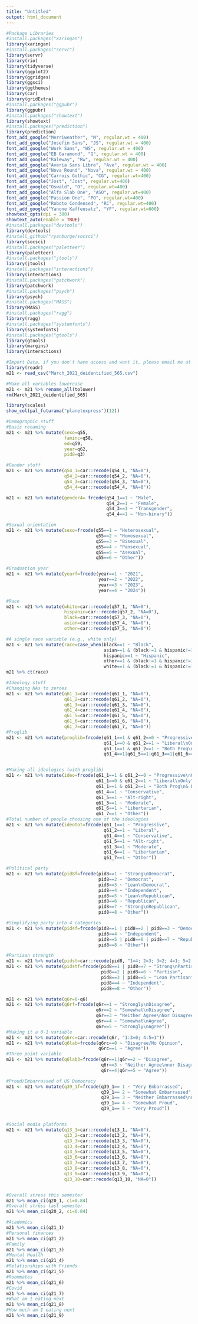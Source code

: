 ```yaml
---
title: "Untitled"
output: html_document
---
```


```r
#Package Libraries
#install.packages("xaringan")
library(xaringan)
#install.packages("servr")
library(servr)
library(rio)
library(tidyverse)
library(ggplot2)
library(ggridges)
library(ggsci)
library(ggthemes)
library(car)
library(gridExtra)
#install.packages("ggpubr")
library(ggpubr)
#install.packages("showtext")
library(showtext)
#install.packages("prediction")
library(prediction)
font_add_google("Merriweather", "M", regular.wt = 400)
font_add_google("Josefin Sans", "JS", regular.wt = 400)
font_add_google("Work Sans", "WS", regular.wt = 400)
font_add_google("EB Garamond", "G", regular.wt = 400)
font_add_google("Raleway", "Rw", regular.wt = 400)
font_add_google("Averia Sans Libre", "Ave", regular.wt = 400)
font_add_google("Nova Round", "Nova", regular.wt = 400)
font_add_google("Carrois Gothic", "CG", regular.wt=400)
font_add_google("Jost", "Jost", regular.wt=400)
font_add_google("Oswald", "O", regular.wt=400)
font_add_google("Alfa Slab One", "ASO", regular.wt=400)
font_add_google("Passion One", "PO", regular.wt=400)
font_add_google("Roboto Condensed", "RC", regular.wt=400)
font_add_google("Yanone Kaffeesatz", "YF", regular.wt=600)
showtext_opts(dpi = 300)
showtext_auto(enable = TRUE)
#install.packages("devtools")
library(devtools)
#install_github("ryanburge/socsci")
library(socsci)
#install.packages("paletteer")
library(paletteer)
#install.packages("jtools")
library(jtools)
#install.packages("interactions")
library(interactions)
#install.packages("patchwork")
library(patchwork)
#install.packages("psych")
library(psych)
#install.packages("MASS")
library(MASS)
#install.packages("ragg")
library(ragg)
#install.packages("systemfonts")
library(systemfonts)
#install.packages("gtools")
library(gtools)
library(margins)
library(interactions)

```


```r
#Import Data, if you don't have access and want it, please email me at dennen_j1@denison.edu
library(readr)
m21 <- read_csv("March_2021_deidentified_565.csv")

#Make all variables lowercase
m21 <- m21 %>% rename_all(tolower) 
rm(March_2021_deidentified_565)

library(scales)
show_col(pal_futurama("planetexpress")(12))

```

```r
#Demographic stuff
#Basic renaming
m21 <- m21 %>% mutate(sexo=q55,
                      faminc=q58,
                      ed=q59,
                      year=q62,
                      pid8=q3)

#Gender stuff
m21 <- m21 %>% mutate(q54_1=car::recode(q54_1, "NA=0"),
                      q54_2=car::recode(q54_2, "NA=0"),
                      q54_3=car::recode(q54_3, "NA=0"),
                      q54_4=car::recode(q54_4, "NA=0"))

m21 <- m21 %>% mutate(gender4= frcode(q54_1==1 ~ "Male",
                                      q54_2==1 ~ "Female",
                                      q54_3==1 ~ "Transgender",
                                      q54_4==1 ~ "Non-binary"))

#Sexual orientation
m21 <- m21 %>% mutate(sexo=frcode(q55==1 ~ "Heterosexual",
                                  q55==2 ~ "Homosexual",
                                  q55==3 ~ "Bisexual",
                                  q55==4 ~ "Pansexual",
                                  q55==5 ~ "Asexual",
                                  q55==6 ~ "Other"))

#Graduation year
m21 <- m21 %>% mutate(yearf=frcode(year==1 ~ "2021",
                                   year==2 ~ "2022",
                                   year==3 ~ "2023",
                                   year==4 ~ "2024"))

#Race
m21 <- m21 %>% mutate(white=car::recode(q57_1, "NA=0"),
                      hispanic=car::recode(q57_2, "NA=0"),
                      black=car::recode(q57_3, "NA=0"),
                      asian=car::recode(q57_4, "NA=0"),
                      other=car::recode(q57_5, "NA=0"))

#A single race variable (e.g., white only)
m21 <- m21 %>% mutate(race=case_when(black==1 ~ "Black",
                                     asian==1 & (black!=1 & hispanic!=1) ~ "Asian",
                                     hispanic==1 ~ "Hispanic",
                                     other==1 & (black!=1 & hispanic!=1 & asian!=1)~ "Other",
                                     white==1 & (black!=1 & hispanic!=1 & asian!=1 & other!=1) ~ "White"))
m21 %>% ct(race)


```


```r
#Ideology stuff
#Changing NAs to zeroes
m21 <- m21 %>% mutate(q61_1=car::recode(q61_1, "NA=0"),
                      q61_2=car::recode(q61_2, "NA=0"),
                      q61_3=car::recode(q61_3, "NA=0"),
                      q61_4=car::recode(q61_4, "NA=0"),
                      q61_5=car::recode(q61_5, "NA=0"),
                      q61_6=car::recode(q61_6, "NA=0"),
                      q61_7=car::recode(q61_7, "NA=0"))
#Proglib
m21 <- m21 %>% mutate(proglib=frcode(q61_1==1 & q61_2==0 ~ "Progressive\nOnly",
                                     q61_1==0 & q61_2==1 ~ "Liberal\nOnly",
                                     q61_1==1 & q61_2==1 ~ "Both Prog\n& Lib",
                                     q61_4==1|q61_5==1|q61_3==1|q61_6==1|q61_7==1 ~ "Other"))


#Making all ideologies (with proglib)
m21 <- m21 %>% mutate(ideo=frcode(q61_1==1 & q61_2==0 ~ "Progressive\nOnly",
                                  q61_1==0 & q61_2==1 ~ "Liberal\nOnly",
                                  q61_1==1 & q61_2==1 ~ "Both Prog\n& Lib",
                                  q61_4==1 ~ "Conservative",
                                  q61_5==1 ~ "Alt-right",
                                  q61_3==1 ~ "Moderate",
                                  q61_6==1 ~ "Libertarian",
                                  q61_7==1 ~ "Other"))
#Total number of people choosing one of the ideologies
m21 <- m21 %>% mutate(ideotot=frcode(q61_1==1 ~ "Progressive",
                                     q61_2==1 ~ "Liberal",
                                     q61_4==1 ~ "Conservative",
                                     q61_5==1 ~ "Alt-right",
                                     q61_3==1 ~ "Moderate",
                                     q61_6==1 ~ "Libertarian",
                                     q61_7==1 ~ "Other"))

#Political party
m21 <- m21 %>% mutate(pid8f=frcode(pid8==1 ~ "Strong\nDemocrat",
                                   pid8==2 ~ "Democrat",
                                   pid8==3 ~ "Lean\nDemocrat",
                                   pid8==4 ~ "Independent",
                                   pid8==5 ~ "Lean\nRepublican",
                                   pid8==6 ~ "Republican",
                                   pid8==7 ~ "Strong\nRepublican",
                                   pid8==8 ~ "Other"))

#Simplifying party into 4 categories
m21 <- m21 %>% mutate(pid4f=frcode(pid8==1 | pid8==2 | pid8==3 ~ "Democrat",
                                   pid8==4 ~ "Independent",
                                   pid8==5 | pid8==6 | pid8==7 ~ "Republican",
                                   pid8==8 ~ "Other"))

#Partisan strength
m21 <- m21 %>% mutate(pidst=car::recode(pid8, "1=4; 2=3; 3=2; 4=1; 5=2; 6=3; 7=4; 8=1"))
m21 <- m21 %>% mutate(pidstf=frcode(pid8==1 | pid8==7 ~ "Strong\nPartisan",
                                    pid8==2 | pid8==6 ~ "Partisan",
                                    pid8==3 | pid8==5 ~ "Lean Partisan",
                                    pid8==4 ~ "Independent",
                                    pid8==8 ~ "Other"))

```

```r
m21 <- m21 %>% mutate(q6r=6-q6)
m21 <- m21 %>% mutate(q6rf=frcode(q6r==1 ~ "Strongly\nDisagree",
                                  q6r==2 ~ "Somewhat\nDisagree",
                                  q6r==3 ~ "Neither Agree\nNor Disagree",
                                  q6r==4 ~ "Somewhat\nAgree",
                                  q6r==5 ~ "Strongly\nAgree"))
#Making it a 0-1 variable
m21 <- m21 %>% mutate(q6rc=car::recode(q6r, "1:3=0; 4:5=1")) 
m21 <- m21 %>% mutate(q6lab=frcode(q6rc==0 ~ "Disagree/No Opinion",
                                   q6rc==1 ~ "Agree"))
#Three point variable
m21 <- m21 %>% mutate(q6lab3=frcode(q6r==1|q6r==2 ~ "Disagree",
                                    q6r==3 ~ "Neither Agree\nnor Disagree",
                                    q6r==4|q6r==5 ~ "Agree"))

#Proud/Embarrassed of US Democracy
m21 <- m21 %>% mutate(q39_1f=frcode(q39_1== 1 ~ "Very Embarrassed", 
                                    q39_1== 2 ~ "Somewhat Embarrassed", 
                                    q39_1== 3 ~ "Neither Embarrassed\nnor Proud",
                                    q39_1== 4 ~ "Somewhat Proud",
                                    q39_1== 5 ~ "Very Proud"))


#Social media platforms
m21 <- m21 %>% mutate(q13_1=car::recode(q13_1, "NA=0"),
                      q13_2=car::recode(q13_2, "NA=0"),
                      q13_3=car::recode(q13_3, "NA=0"),
                      q13_4=car::recode(q13_4, "NA=0"),
                      q13_5=car::recode(q13_5, "NA=0"),
                      q13_6=car::recode(q13_6, "NA=0"),
                      q13_7=car::recode(q13_7, "NA=0"),
                      q13_8=car::recode(q13_8, "NA=0"),
                      q13_9=car::recode(q13_9, "NA=0"),
                      q13_10=car::recode(q13_10, "NA=0"))



```


```r
#Overall stress this semester
m21 %>% mean_ci(q20_1, ci=0.84)
#Overall stress last semester
m21 %>% mean_ci(q20_2, ci=0.84)

#Academics
m21 %>% mean_ci(q21_1)
#Personal finances
m21 %>% mean_ci(q21_2)
#Family
m21 %>% mean_ci(q21_3)
#Mental Health
m21 %>% mean_ci(q21_4)
#Relationships with Friends
m21 %>% mean_ci(q21_5)
#Roommates
m21 %>% mean_ci(q21_6)
#Covid
m21 %>% mean_ci(q21_7)
#What am I eating next
m21 %>% mean_ci(q21_8)
#How much am I eating next
m21 %>% mean_ci(q21_9)

```





